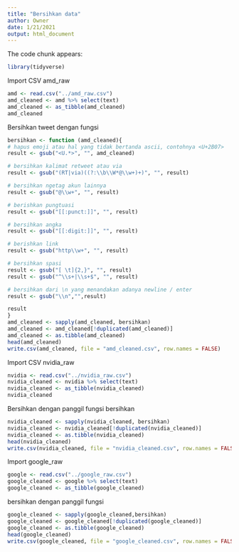 ```yaml
---
title: "Bersihkan data"
author: Owner
date: 1/21/2021
output: html_document
---
```


The code chunk appears:
```r
library(tidyverse)
```

Import CSV amd_raw
```r
amd <- read.csv("../amd_raw.csv")
amd_cleaned <- amd %>% select(text)
amd_cleaned <- as_tibble(amd_cleaned)
amd_cleaned
```

Bersihkan tweet dengan fungsi
```r
bersihkan <- function (amd_cleaned){
# hapus emoji atau hal yang tidak bertanda ascii, contohnya <U+2B07>
result <- gsub("<U.*>", "", amd_cleaned)

# bersihkan kalimat retweet atau via
result <- gsub("(RT|via)((?:\\b\\W*@\\w+)+)", "", result)

# bersihkan ngetag akun lainnya
result <- gsub("@\\w+", "", result)

# berishkan pungtuasi
result <- gsub("[[:punct:]]", "", result)

# bersihkan angka
result <- gsub("[[:digit:]]", "", result)

# berishkan link
result <- gsub("http\\w+", "", result)

# bersihkan spasi
result <- gsub("[ \t]{2,}", "", result)
result <- gsub("^\\s+|\\s+$", "", result)

# bersihkan dari \n yang menandakan adanya newline / enter
result <- gsub("\\n","",result)

result
}
amd_cleaned <- sapply(amd_cleaned, bersihkan)
amd_cleaned <- amd_cleaned[!duplicated(amd_cleaned)]
amd_cleaned <- as.tibble(amd_cleaned)
head(amd_cleaned)
write.csv(amd_cleaned, file = "amd_cleaned.csv", row.names = FALSE)
```

Import CSV nvidia_raw
```r
nvidia <- read.csv("../nvidia_raw.csv")
nvidia_cleaned <- nvidia %>% select(text)
nvidia_cleaned <- as_tibble(nvidia_cleaned)
nvidia_cleaned
```

Bersihkan dengan panggil fungsi bersihkan
```r
nvidia_cleaned <- sapply(nvidia_cleaned, bersihkan)
nvidia_cleaned <- nvidia_cleaned[!duplicated(nvidia_cleaned)]
nvidia_cleaned <- as.tibble(nvidia_cleaned)
head(nvidia_cleaned)
write.csv(nvidia_cleaned, file = "nvidia_cleaned.csv", row.names = FALSE)
```
Import google_raw
```r
google <- read.csv("../google_raw.csv")
google_cleaned <- google %>% select(text)
google_cleaned <- as_tibble(google_cleaned)
```

bersihkan dengan panggil fungsi
```r
google_cleaned <- sapply(google_cleaned,bersihkan)
google_cleaned <- google_cleaned[!duplicated(google_cleaned)]
google_cleaned <- as.tibble(google_cleaned)
head(google_cleaned)
write.csv(google_cleaned, file = "google_cleaned.csv", row.names = FALSE)
```
